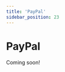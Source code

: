 ```yaml
---
title: 'PayPal'
sidebar_position: 23
---
```



# PayPal<Badge type="pro" text="Pro" /><Badge type="addon" text="Coming Soon in 5.13!" />

Coming soon!